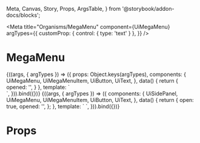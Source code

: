   Meta, Canvas, Story, Props, ArgsTable,
} from '@storybook/addon-docs/blocks';

<Meta
  title="Organisms/MegaMenu"
  component={UiMegaMenu}
  argTypes={{
    customProp: { control: { type: 'text' } },
  }}
/>

# MegaMenu

<Canvas>
  <Story
    name="Common"
    args={{
      customProp: 'customProp',
    }}
  >
    {((args, { argTypes }) => ({
      props: Object.keys(argTypes),
      components: {
        UiMegaMenu, UiMegaMenuItem, UiButton, UiText,
      },
      data() {
        return {
          opened: '',
        }
      },
      template: `<div style="max-width: 360px">
        <UiMegaMenu v-model="opened">
          <UiMegaMenuItem title="For business" name="for-business">
            <template #trigger="{title, to, hasControls }">
              <UiButton v-if="hasControls" class="ui-button--text" style="display: block" @click="to">{{title}}</UiButton>
            </template>
            <template #default="{back}">
                <UiButton class="ui-button--text" @click="back">Back</UiButton>
                <UiText>Lorem ipsum dolor sit amet, consectetur adipiscing elit. Pellentesque non odio tellus. Etiam auctor hendrerit sapien vehicula eleifend. Fusce et viverra purus, vitae imperdiet felis. Nunc risus dui, tempor in neque sed, volutpat convallis urna. Vivamus sagittis mauris ac nunc consequat venenatis. Fusce leo purus, ornare at mattis nec, pulvinar eget lectus. Praesent nec metus vel felis interdum semper quis at nisi. Quisque nec mollis augue, at posuere leo. Vestibulum lobortis massa dui, sed pulvinar sem sollicitudin sit amet. In nec massa volutpat, commodo urna sit amet, convallis diam. Phasellus luctus porta pulvinar. Aenean ultricies, nibh eu dignissim fermentum, eros odio blandit elit, vitae rutrum enim leo vitae libero. Fusce sed posuere ex.</UiText>
                <UiText>Donec pellentesque orci et justo mattis convallis. In eu ex a nunc blandit dictum. Pellentesque habitant morbi tristique senectus et netus et malesuada fames ac turpis egestas. Fusce vitae porttitor lectus. Aenean in efficitur massa. Phasellus quis suscipit nisl. Quisque massa purus, aliquet sit amet porta id, sagittis congue tortor. Donec volutpat tellus in erat pellentesque faucibus. Donec mattis sagittis facilisis. Duis facilisis felis gravida tristique hendrerit. Sed condimentum dui sapien, sed egestas diam molestie eu. In hac habitasse platea dictumst.</UiText>
            </template>
          </UiMegaMenuItem>
          <UiMegaMenuItem title="CE Marking" name="ce-marking">
            <template #trigger="{to, title, hasControls}">
              <UiButton v-if="hasControls" class="ui-button--text" style="display: block" @click="to">{{title}}</UiButton>
            </template>
            <template #default="{back}">
                <UiButton class="ui-button--text" @click="back">Back</UiButton>
                <UiText>Aliquam erat volutpat. Aenean a vulputate lacus. Cras accumsan turpis vel ipsum dictum facilisis. Phasellus risus felis, fringilla sed lacus in, venenatis fringilla ante. Maecenas commodo ultricies accumsan. Sed id dignissim justo, eget iaculis mi. Suspendisse in mi diam.</UiText>
            </template>
          </UiMegaMenuItem>
        </UiMegaMenu>
      </div>`,
    })).bind({})}
  </Story>
</Canvas>

<Canvas>
  <Story
    name="[example] with SidePanel"
    height="446px"
  >
    {((args, { argTypes }) => ({
      components: {
        UiSidePanel, UiMegaMenu, UiMegaMenuItem, UiButton, UiText,
      },
      data() {
        return {
          open: true,
          opened: '',
        };
      },
      template: `<UiSidePanel
        v-model="open"
        title="Info"
      >
      <UiMegaMenu v-model="opened">
        <UiMegaMenuItem title="For business" name="for-business">
          <template #trigger="{to, title, hasControls}">
          <UiButton v-if="hasControls" class="ui-button--text" style="display: block; margin: 0 0 20px 0" @click="to" >{{title}}</UiButton>
          </template>
          <template #default="{back}">
            <UiButton class="ui-button--text" style="display: block; margin: 0 0 var(--space-24) 0;" style="display: block" @click="back">Back</UiButton>
            <UiText>Lorem ipsum dolor sit amet, consectetur adipiscing elit. Pellentesque non odio tellus. Etiam auctor hendrerit sapien vehicula eleifend. Fusce et viverra purus, vitae imperdiet felis. Nunc risus dui, tempor in neque sed, volutpat convallis urna. Vivamus sagittis mauris ac nunc consequat venenatis. Fusce leo purus, ornare at mattis nec, pulvinar eget lectus. Praesent nec metus vel felis interdum semper quis at nisi. Quisque nec mollis augue, at posuere leo. Vestibulum lobortis massa dui, sed pulvinar sem sollicitudin sit amet. In nec massa volutpat, commodo urna sit amet, convallis diam. Phasellus luctus porta pulvinar. Aenean ultricies, nibh eu dignissim fermentum, eros odio blandit elit, vitae rutrum enim leo vitae libero. Fusce sed posuere ex.</UiText>
            <UiText>Donec pellentesque orci et justo mattis convallis. In eu ex a nunc blandit dictum. Pellentesque habitant morbi tristique senectus et netus et malesuada fames ac turpis egestas. Fusce vitae porttitor lectus. Aenean in efficitur massa. Phasellus quis suscipit nisl. Quisque massa purus, aliquet sit amet porta id, sagittis congue tortor. Donec volutpat tellus in erat pellentesque faucibus. Donec mattis sagittis facilisis. Duis facilisis felis gravida tristique hendrerit. Sed condimentum dui sapien, sed egestas diam molestie eu. In hac habitasse platea dictumst.</UiText>
          </template>
        </UiMegaMenuItem>
      <UiMegaMenuItem title="CE Marking" name="ce-marking">
        <template #trigger="{to, title, hasControls}">
        <UiButton v-if="hasControls" class="ui-button--text" @click="to">{{title}}</UiButton>
          </template>
          <template #default="{back}">
              <UiButton class="ui-button--text" style="display: block; margin: 0 0 var(--space-24) 0;" @click="back">Back</UiButton>
              <UiText>Aliquam erat volutpat. Aenean a vulputate lacus. Cras accumsan turpis vel ipsum dictum facilisis. Phasellus risus felis, fringilla sed lacus in, venenatis fringilla ante. Maecenas commodo ultricies accumsan. Sed id dignissim justo, eget iaculis mi. Suspendisse in mi diam.</UiText>
          </template>
        </UiMegaMenuItem>
      </UiMegaMenu>
      </UiSidePanel>`,
    })).bind({})}
  </Story>
</Canvas>

<ArgsTable story='Common' />

# Props

<Props of={UiMegaMenu} />
